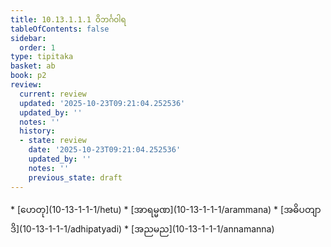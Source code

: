 ```yaml
---
title: 10.13.1.1.1 ဝိဘင်္ဂဝါရ
tableOfContents: false
sidebar:
  order: 1
type: tipitaka
basket: ab
book: p2
review:
  current: review
  updated: '2025-10-23T09:21:04.252536'
  updated_by: ''
  notes: ''
  history:
  - state: review
    date: '2025-10-23T09:21:04.252536'
    updated_by: ''
    notes: ''
    previous_state: draft
---
```



<ReviewStatus review={frontmatter.review} showDetails={true} />

<HypothesisAnnotation frontmatter={frontmatter} />

<DynamicBreadcrumb />



<TableOfContents book="p2" section="10.13.1.1.1">
* [ဟေတု](10-13-1-1-1/hetu)
* [အာရမ္မဏ](10-13-1-1-1/arammana)
* [အဓိပတျာဒိ](10-13-1-1-1/adhipatyadi)
* [အညမည](10-13-1-1-1/annamanna)
</TableOfContents>